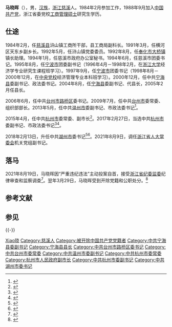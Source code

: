 {{Infobox officeholder
| 图像        = 
| 图像说明    = 
| 职务1       = 中国共产党湖州市委员会书记
| 副职1       = [[钱三雄|钱三雄]]{{to}}[[王纲_(1972年)|王纲]]
| 就任日期1   = 2018年2月13日
| 卸任日期1   = 2021年8月9日
| 前任1       = [[陈伟俊|陈伟俊]]
| 继任1       = [[王纲_(1972年)|王纲]]
| 职务2       = 中国共产党杭州市委员会副书记
| 书记2       = [[赵一德|赵一德]]
| 就任日期2   = 2017年2月27日
| 卸任日期2   = 2018年2月13日
| 前任2       = [[杨戌标|杨戌标]]
| 继任2       = [[张仲灿|张仲灿]]
| 职务3       = 中国共产党温州市委员会副书记
| 书记3       = [[陈德荣_(中共官员)|陈德荣]]{{to}}[[陈一新_(1959年)|陈一新]]
| 就任日期3   = 2013年5月
| 卸任日期3   = 2015年4月
| 前任3       = [[王昌荣|王昌荣]]
| 继任3       = [[钱三雄|钱三雄]]
| 姓名        = 马晓辉
| 原名        = 
| 出生日期    = {{birth year and age|1966|1}}
| 出生地点    = {{CHN}}[[浙江省|浙江省]][[慈溪市|慈溪市]]
| 逝世日期    = <!-- {{death date and age|}}（死亡在前，出生在后）{{death year and age|}} -->
| 逝世地点    = 
| 政党        = <s>{{CPC}}</s>（1988年加入－2022年开除）
| 父母        = 
| 配偶        = 
| 子女        = 
| 亲属        = 
| 信仰        = 
| 母校        = 中国共产党浙江省委员会党校
| 网站        = 
| 签名        = 
| 脚注        = 
}}

'''马晓晖'''（{{bd|1966年|1月|catIdx=M马}}），男，[[汉族|汉族]]，[[浙江省|浙江]][[慈溪市|慈溪]]人。1984年2月参加工作，1988年9月加入[[中国共产党|中国共产党]]，浙江省委党校[[工商管理硕士|工商管理硕士]]研究生学历。

== 仕途 ==
1984年2月，任[[慈溪县|慈溪县]]浒山镇工商所干部，县工商局副科长。1991年3月，任横河区天东乡副乡长。1992年5月，任浒山镇党委委员。1992年8月，任[[奉化市|奉化市]][[大桥镇|大桥镇]]镇长助理。1994年1月，任慈溪市政府办公室秘书。1994年6月，任慈溪市团委书记。1995年8月，任[[宁波市|宁波市]]团委副书记（1996年4月－1998年2月，在[[浙江大学|浙江大学]]经济学专业研究生课程班学习）。1997年9月，任[[宁波市|宁波市]]团委书记（1998年8月－2000年12月，在[[中央党校|中央党校]]经济管理专业本科班学习）。2000年12月，任中共[[宁海县|宁海县]]委副书记、政法委书记。2004年8月，任[[宁海县|宁海县]]委副书记、代县长，2005年2月任县长。

2006年6月，任中共[[台州市|台州市]][[路桥区|路桥区]]委书记。2009年7月，任中共[[台州市|台州市]]委常委、组织部部长。2013年5月，任中共[[温州市|温州市]]委副书记、市政法委书记<ref>{{cite web|title=马晓晖任温州市委副书记、政法委书记|url=http://district.ce.cn/newarea/sddy/201305/27/t20130527_24421781.shtml}}</ref>。

2015年4月，任中共[[杭州市|杭州市]]委常委、副市长<ref>{{cite web|title=马晓晖拟任杭州市委常委 钱三雄拟任温州市委副书记|url=http://zzgz.zjol.com.cn/system/2015/04/17/020609281_01.shtml}}</ref>。2017年2月27日，当选中共[[杭州市|杭州市]]委副书记、市政法委书记<ref>{{cite web|title=宁波市新当选政协主席杨戌标的杭甬“双城记”|url=https://zjnews.zjol.com.cn/zjnews/nbnews/201704/t20170412_3452255.shtml}}</ref><ref>{{cite news|title=杭州市委新领导班子产生：徐立毅、马晓晖履新市委副书记|url=http://www.thepaper.cn/newsDetail_forward_1628288}}</ref>。

2018年2月13日，升任中共[[湖州市|湖州市]]委书记<ref>{{cite web|title=马晓晖、马卫光分别履新浙江湖州、绍兴市委书记|url=https://m.thepaper.cn/newsDetail_forward_1998389}}</ref><ref>{{cite web|title=张仲灿任杭州市委副书记|url=https://m.news.ji-qi.com/china/domestic/201805/88-1053842.html}}</ref>。2021年8月9日，调任[[浙江省人大常委会|浙江省人大常委会]]机关党组副书记。

== 落马 ==
2021年8月19日，马晓晖因“严重违纪违法”主动投案自首，接受[[浙江省监察委员会|浙江省纪委监委]]纪律审查和监察调查<ref>{{cite web|title=浙江省人大常委会机关党组副书记马晓晖接受浙江省纪委省监委纪律审查和监察调查|url=http://www.zjsjw.gov.cn/toutiao/202108/t20210819_4563633.shtml}}</ref>。翌年3月29日，马晓晖受到开除党籍和公职处分。<ref>{{cite web |author1=中国经济网 |title=湖州市委原书记马晓晖被"双开" 搞权色、钱色交易等 |url=http://district.ce.cn/newarea/sddy/202203/29/t20220329_37443858.shtml |website=中国经济网地方党政领导资料库 |accessdate=2022-03-29}}</ref>

== 参考文献 ==
{{reflist}}

== 参见 ==

{{-}}
{{start box}}
{{s-ppo|cpc}}
{{s-before|[[陈伟俊|陈伟俊]]}}
{{s-title|[[中国共产党湖州市委员会|中国共产党湖州市委员会]]书记|2018年2月－2021年8月}}
{{s-after|[[王纲_(1972年)|王纲]]}}
{{s-before|[[杨戌标|杨戌标]]}}
{{s-title|[[中国共产党杭州市委员会|中国共产党杭州市委员会]]副书记|2017年2月－2018年2月}}
{{s-after|[[张仲灿|张仲灿]]}}
{{s-before|[[王昌荣|王昌荣]]}}
{{s-title|[[中国共产党温州市委员会|中国共产党温州市委员会]]副书记|2017年2月－2018年2月}}
{{s-after|[[钱三雄|钱三雄]]}}
{{end box}}
{{中共十九大以来的反腐败工作}}

{{DEFAULTSORT:Ma马}}
[[Category:马姓|Xiao晓]]
[[Category:慈溪人|Category:慈溪人]]
[[Category:被开除中国共产党党籍者|Category:被开除中国共产党党籍者]]
[[Category:中共宁海县委副书记|Category:中共宁海县委副书记]]
[[Category:宁海县县长|Category:宁海县县长]]
[[Category:中共台州市路桥区委书记|Category:中共台州市路桥区委书记]]
[[Category:中共台州市委常委|Category:中共台州市委常委]]
[[Category:中共温州市委副书记|Category:中共温州市委副书记]]
[[Category:中共杭州市委常委|Category:中共杭州市委常委]]
[[Category:杭州市人民政府副市长|Category:杭州市人民政府副市长]]
[[Category:中共杭州市委副书记|Category:中共杭州市委副书记]]
[[Category:中共湖州市委书记|Category:中共湖州市委书记]]
